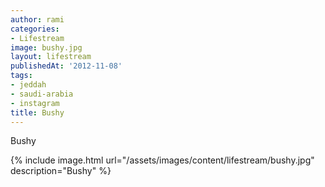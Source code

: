 ```yaml
---
author: rami
categories:
- Lifestream
image: bushy.jpg
layout: lifestream
publishedAt: '2012-11-08'
tags:
- jeddah
- saudi-arabia
- instagram
title: Bushy
---
```


Bushy

{% include image.html url="/assets/images/content/lifestream/bushy.jpg" description="Bushy" %}